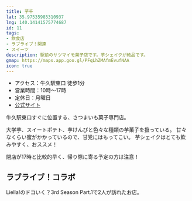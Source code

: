 ```yaml
---
title: 芋千
lat: 35.97535985310937
lng: 140.14141575774687
id: 11
tags:
- 飲食店
- ラブライブ！関連
- スイーツ
description: 駅前のサツマイモ菓子店です。芋シェイクが絶品です。
gmap: https://maps.app.goo.gl/PFqLhZMAfmEvufNAA
icon: true
---
```


<LinkedImage
  basename="nato_blooming/imosen-overview"
  aspectRatio="9/9"
/>

- アクセス：牛久駅東口 徒歩1分
- 営業時間：10時～17時
- 定休日：月曜日
- [公式サイト](https://imo1000.com/)

牛久駅東口すぐに位置する、さつまいも菓子専門店。

大学芋、スイートポテト、芋けんぴと色々な種類の芋菓子を扱っている。
甘々なくらい蜜がかかっているので、甘党にはもってこい。
芋シェイクはとても飲みやすく、おススメ！

閉店が17時と比較的早く、帰り際に寄る予定の方は注意！

## ラブライブ！コラボ

Liella!のドコいく？3rd Season Part.1で2人が訪れたお店。

<YouTubeEmbed videoId="knZEfp1pJ5Y" />

<LinkedImage
  basename="nato_blooming/imosen-emosaku_sign"
/>

